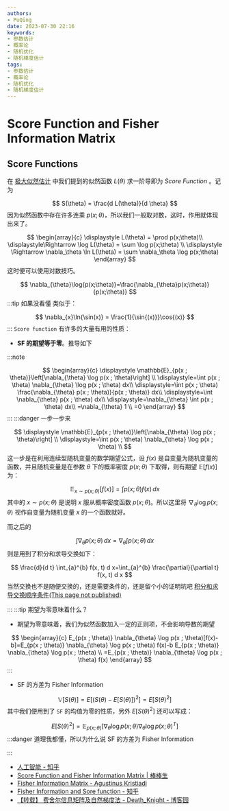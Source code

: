 ```yaml
---
authors:
- PuQing
date: 2023-07-30 22:16
keywords:
- 参数估计
- 概率论
- 随机优化
- 随机梯度估计
tags:
- 参数估计
- 概率论
- 随机优化
- 随机梯度估计
---
```

# Score Function and Fisher Information Matrix

## Score Functions

在 [极大似然估计](./967aee09) 中我们提到的似然函数 $L(\theta)$ 求一阶导即为 $Score\ Function$ 。记为

$$
S(\theta) = \frac{d L(\theta)}{d \theta}
$$
因为似然函数中存在许多连乘 $p(x;\theta)$，所以我们一般取对数，这时，作用就体现出来了。


<!--truncate-->
$$
\begin{array}{c}
\displaystyle L(\theta) = \prod p(x;\theta)\\
\displaystyle\Rightarrow \log L(\theta) = \sum \log p(x;\theta) \\ 
\displaystyle \Rightarrow \nabla_\theta \ln L(\theta) =  \sum \nabla_\theta \log p(x;\theta)
\end{array}
$$
这时便可以使用对数技巧。

$$
\nabla_{\theta}\log{p(x;\theta)}=\frac{\nabla_{\theta}p(x;\theta)}{p(x;\theta)}
$$
:::tip 如果没看懂
类似于：

$$
\nabla_{x}\ln{\sin(x)} = \frac{1}{\sin{(x)}}\cos{(x)}
$$
:::
`Score function` 有许多的大量有用的性质：

- **SF 的期望等于零**。推导如下

:::note

$$
\begin{array}{c}
\displaystyle \mathbb{E}_{p(x ; \theta)}\left[\nabla_{\theta} \log p(x ; \theta)\right] \\
\displaystyle=\int p(x ; \theta) \nabla_{\theta} \log p(x ; \theta) dx\\
\displaystyle=\int p(x ; \theta) \frac{\nabla_{\theta} p(x ; \theta)}{p(x ; \theta)} dx\\
\displaystyle=\int \nabla_{\theta} p(x ; \theta) dx\\
\displaystyle=\nabla_{\theta} \int p(x ; \theta) dx\\
=\nabla_{\theta} 1 \\
=0
\end{array}
$$
:::
:::danger 一步一步来

$$
\displaystyle \mathbb{E}_{p(x ; \theta)}\left[\nabla_{\theta} \log p(x ; \theta)\right] \\
\displaystyle=\int p(x ; \theta) \nabla_{\theta} \log p(x ; \theta) \\
$$
这一步是在利用连续型随机变量的数学期望公式，设 $f(x)$ 是自变量为随机变量的函数，并且随机变量是在参数 $\theta$ 下的概率密度 $p(x;\theta)$ 下取得，则有期望 $\mathbb{E}[f(x)]$ 为：

$$
\mathbb{E}_{x\sim p(x;\theta)}[f(x)]=\int p(x;\theta)f(x)  \, dx 
$$
其中的 $x\sim p(x;\theta)$ 是说明 $x$ 服从概率密度函数 $p(x;\theta)$。所以这里将 $\nabla_{\theta} \log p(x ; \theta)$ 视作自变量为随机变量 $x$ 的一个函数就好。

而之后的

$$
\int \nabla_{\theta}p(x;\theta)\,dx = \nabla_{\theta} \int p(x;\theta) \, dx 
$$
则是用到了积分和求导交换如下：

$$
\frac{d}{d t} \int_{a}^{b} f(x, t) d x=\int_{a}^{b} \frac{\partial}{\partial t} f(x, t) d x
$$
当然交换也不是随便交换的，还是需要条件的，还是留个小的证明坑吧 [积分和求导交换顺序条件(This page not published)](./404)

:::
:::tip 期望为零意味着什么？

- 期望为零意味着，我们为似然函数加入一定的正则项，不会影响导数的期望

$$
\begin{array}{c}
E_{p(x ; \theta)} \nabla_{\theta} \log p(x ; \theta)[f(x)-b]=E_{p(x ; \theta)} \nabla_{\theta} \log p(x ; \theta) f(x)-b E_{p(x ; \theta)} \nabla_{\theta} \log p(x ; \theta) \\
=E_{p(x ; \theta)} \nabla_{\theta} \log p(x ; \theta) f(x)
\end{array}
$$
:::
- SF 的方差为 $\mathrm{Fisher\ Information}$

$$
\mathbb{V}[S(\theta)] = E[(S(\theta)-E[S(\theta)])^2]=E[S(\theta)^2]
$$
其中我们便用到了 `SF` 的均值为零的性质，另外 $E[S(\theta)^2]$ 还可以写成：

$$
E[S(\theta)^2]=\mathbb{E}_{p(x ; \theta)}\left[\nabla_{\theta} \log p(x ; \theta) \nabla_{\theta} \log p(x ; \theta)^{T}\right]
$$
:::danger 道理我都懂，所以为什么说 SF 的方差为 $\mathrm{Fisher\ Information}$

:::
- [人工智能 - 知乎](https://www.zhihu.com/column/c_1088448180282011648)
- [Score Function and Fisher Information Matrix | 棒棒生](https://bobondemon.github.io/2022/01/07/Score-Function-and-Fisher-Information-Matrix/)
- [Fisher Information Matrix - Agustinus Kristiadi](https://agustinus.kristia.de/techblog/2018/03/11/fisher-information/)
- [Fisher Information and Sore function - 知乎](https://zhuanlan.zhihu.com/p/361330134)
- [【转载】 费舍尔信息矩阵及自然梯度法 - Death_Knight - 博客园](https://www.cnblogs.com/devilmaycry812839668/p/14581916.html)
